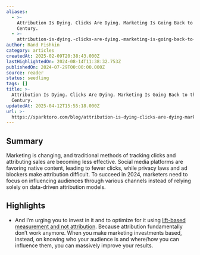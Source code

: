 ```yaml
---
aliases:
  - >-
    Attribution Is Dying. Clicks Are Dying. Marketing Is Going Back to the 20th
    Century.
  - >-
    attribution-is-dying.-clicks-are-dying.-marketing-is-going-back-to-the-20th-century.
author: Rand Fishkin
category: articles
createdAt: 2025-02-09T20:38:43.000Z
lastHighlightedOn: 2024-08-14T11:38:32.753Z
publishedOn: 2024-07-29T00:00:00.000Z
source: reader
status: seedling
tags: []
title: >-
  Attribution Is Dying. Clicks Are Dying. Marketing Is Going Back to the 20th
  Century.
updatedAt: 2025-04-12T15:55:18.000Z
url: >-
  https://sparktoro.com/blog/attribution-is-dying-clicks-are-dying-marketing-is-going-back-to-the-20th-century/?utm_source=substack&utm_medium=email
---
```

## Summary

Marketing is changing, and traditional methods of tracking clicks and attributing sales are becoming less effective. Social media platforms are favoring native content, leading to fewer clicks, while privacy laws and ad blockers make attribution difficult. To succeed in 2024, marketers need to focus on influencing audiences through various channels instead of relying solely on data-driven attribution models.

## Highlights

- And I’m urging you to invest in it and to optimize for it using [lift-based measurement and not attribution](https://sparktoro.com/blog/how-to-measure-hard-to-measure-marketing-channels/).
  Because attribution fundamentally don’t work anymore. When you make marketing investments based, instead, on knowing who your audience is and where/how you can influence them, you can massively improve your results.
